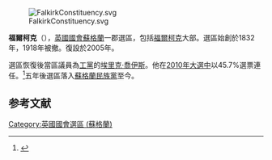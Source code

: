 [[File:FalkirkConstituency.svg|right]]

'''福爾柯克'''（{{lang-en|Falkirk}}），[[英國|英國]][[英國國會|國會]][[蘇格蘭|蘇格蘭]]一郡選區，包括[[福爾柯克|福爾柯克]]大部。選區始創於1832年，1918年被撤。復設於2005年。

選區恢復後當區議員為[[工黨_(英國)|工黨]]的[[埃里克·喬伊斯|埃里克·喬伊斯]]。他在[[2010年英國大選|2010年大選中]]以45.7%選票連任。<ref name="">{{cite news
|publisher=[[英國廣播公司|英國廣播公司]]
|date=2010年5月7日
|title=Election 2010/Constituency/Falkirk
|url=http://news.bbc.co.uk/1/shared/election2010/results/constituency/827.stm
|accessdate=2010年5月14日
|archive-date=2018年7月6日
|archive-url=https://web.archive.org/web/20180706153835/http://news.bbc.co.uk/1/shared/election2010/results/constituency/827.stm
|dead-url=no
}}</ref>五年後選區落入[[蘇格蘭民族黨|蘇格蘭民族黨]]至今。

==参考文献==
<div class="references-small">
<references></references>
</div>

{{DEFAULTSORT:Falkirk (Uk Parliament Constituency)}}
{{英國國會選區 (蘇格蘭)}}
[[Category:英國國會選區_(蘇格蘭)|Category:英國國會選區 (蘇格蘭)]]